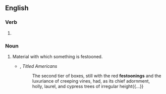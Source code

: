 ==English==

===Verb===
{{head|en|verb form}}

# {{present participle of|en|festoon|nocat=1}}

===Noun===
{{en-noun}}

# Material with which something is festooned.
#* {{rfdatek|en|Chauncey Depew}}, ''Titled Americans''
#*: The second tier of boxes, still with the red '''festoonings''' and the luxuriance of creeping vines, had, as its chief adornment, holly, laurel, and cypress trees of irregular height{{...}}